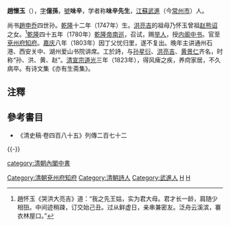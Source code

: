 '''趙懷玉'''（{{bd|1747年||1823年||Zhao}}），[[表字|字]]'''億孫'''，[[號|號]]'''味辛'''，学者称'''味辛先生'''，[[江蘇|江蘇]][[武進|武進]]（今[[常州市|常州市]]）人。

尚书[[趙申乔|趙申乔]]四世孙。[[乾隆|乾隆]]十二年（1747年）生。[[洪亮吉|洪亮吉]]的祖母乃怀玉曾祖[[赵熊诏|赵熊诏]]之女。<ref>趙怀玉《哭洪大亮吉》道：“我之先王姑，实为君大母。君才长一龄，肩随少相狃。中间迹稍疎，订交始己丑。过从鲜虚日，亲串兼密友。泛舟云溪滨，褰衣林屋口。”</ref>[[乾隆|乾隆]]四十五年（1780年）[[乾隆帝南巡|乾隆帝南巡]]，召试，赐[[举人|举人]]，授[[内阁中书|内阁中书]]。官至[[兗州府|兗州府]][[知府|知府]]。[[嘉庆|嘉庆]]八年（1803年）因丁父忧归里，遂不复出。晚年主讲通州石港、西安关中、湖州爱山书院讲席。工於詩，与[[孙星衍|孙星衍]]、[[洪亮吉|洪亮吉]]、[[黄景仁|黄景仁]]齐名，时称“孙、洪、黄、赵”。[[清宣宗|清宣宗]][[道光|道光]]三年（1823年），得风痺之疾，养疴家居，不久病卒。有诗文集《亦有生斋集》。

==注釋==
{{reflist}}

==參考書目==
* 《清史稿·卷四百八十五》列傳二百七十二

{{-}}
{{並稱|毗陵七子|[[洪亮吉|洪亮吉]] · [[孫星衍|孫星衍]] · [[趙懷玉|趙懷玉]] · [[黃景仁|黃景仁]] · [[楊倫_(清朝)|楊　倫]] · [[呂星垣|呂星垣]] · [[徐書受|徐書受]]}}
{{清代毗陵詩派}}
{{清代常州駢文家}}
{{武進西蓋趙氏}}
{{DEFAULTSORT:Z趙}}

[[category:清朝內閣中書|category:清朝內閣中書]]
[[Category:清朝兗州府知府|Category:清朝兗州府知府]]
[[Category:清朝詩人|Category:清朝詩人]]
[[Category:武進人|Category:武進人]]
[[Category:趙姓|H]]
[[Category:武進西蓋趙氏|H]]